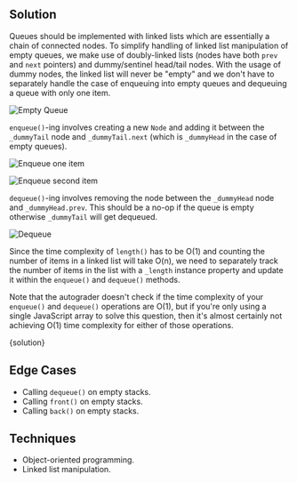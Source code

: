 

## Solution

Queues should be implemented with linked lists which are essentially a chain of connected nodes. To simplify handling of linked list manipulation of empty queues, we make use of doubly-linked lists (nodes have both `prev` and `next` pointers) and dummy/sentinel head/tail nodes. With the usage of dummy nodes, the linked list will never be "empty" and we don't have to separately handle the case of enqueuing into empty queues and dequeuing a queue with only one item.

![Empty Queue](/img/questions/queue/empty-queue.png)

`enqueue()`-ing involves creating a new `Node` and adding it between the `_dummyTail` node and `_dummyTail.next` (which is `_dummyHead` in the case of empty queues).

![Enqueue one item](/img/questions/queue/enqueue-a.png)

![Enqueue second item](/img/questions/queue/enqueue-b.png)

`dequeue()`-ing involves removing the node between the `_dummyHead` node and `_dummyHead.prev`. This should be a no-op if the queue is empty otherwise `_dummyTail` will get dequeued.

![Dequeue](/img/questions/queue/dequeue.png)

Since the time complexity of `length()` has to be O(1) and counting the number of items in a linked list will take O(n), we need to separately track the number of items in the list with a `_length` instance property and update it within the `enqueue()` and `dequeue()` methods.

Note that the autograder doesn't check if the time complexity of your `enqueue()` and `dequeue()` operations are O(1), but if you're only using a single JavaScript array to solve this question, then it's almost certainly not achieving O(1) time complexity for either of those operations.

<MDXCodeBlock>{solution}</MDXCodeBlock>

## Edge Cases

- Calling `dequeue()` on empty stacks.
- Calling `front()` on empty stacks.
- Calling `back()` on empty stacks.

## Techniques

- Object-oriented programming.
- Linked list manipulation.
